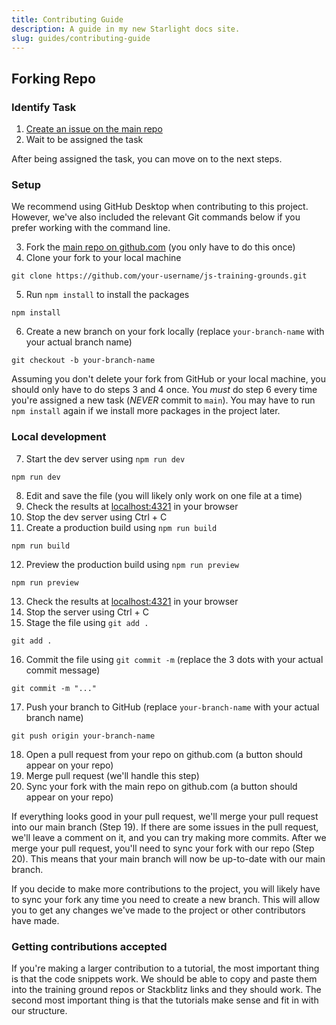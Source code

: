 ```yaml
---
title: Contributing Guide
description: A guide in my new Starlight docs site.
slug: guides/contributing-guide
---
```



<Wip />

## Forking Repo

### Identify Task
1. <a href="https://github.com/simpledevio/js-training-grounds/issues" target="_blank">Create an issue on the main repo</a>
2. Wait to be assigned the task

After being assigned the task, you can move on to the next steps.

### Setup

We recommend using GitHub Desktop when contributing to this project. However, we've also included the relevant Git commands below if you prefer working with the command line.

3. Fork the <a href="https://github.com/simpledevio/js-training-grounds" target="_blank">main repo on github.com</a> (you only have to do this once)
4. Clone your fork to your local machine
```
git clone https://github.com/your-username/js-training-grounds.git
```
5. Run `npm install` to install the packages
```
npm install
```
6. Create a new branch on your fork locally (replace `your-branch-name` with your actual branch name)
```
git checkout -b your-branch-name
```

Assuming you don't delete your fork from GitHub or your local machine, you should only have to do steps 3 and 4 once. You *must* do step 6 every time you're assigned a new task (*NEVER* commit to `main`). You may have to run `npm install` again if we install more packages in the project later.

### Local development
7. Start the dev server using `npm run dev`
```
npm run dev
```
8. Edit and save the file (you will likely only work on one file at a time)
9. Check the results at <a href="http://localhost:4321/" target="_blank">localhost:4321</a> in your browser
10. Stop the dev server using Ctrl + C
11. Create a production build using `npm run build`
```
npm run build
```
12. Preview the production build using `npm run preview`
```
npm run preview
```
13. Check the results at <a href="http://localhost:4321/" target="_blank">localhost:4321</a> in your browser
14. Stop the server using Ctrl + C
15. Stage the file using `git add .`
```
git add .
```
16. Commit the file using `git commit -m` (replace the 3 dots with your actual commit message)
```
git commit -m "..."
```
17. Push your branch to GitHub (replace `your-branch-name` with your actual branch name)
```
git push origin your-branch-name
```
18. Open a pull request from your repo on github.com (a button should appear on your repo)
19. Merge pull request (we'll handle this step)
20. Sync your fork with the main repo on github.com (a button should appear on your repo)

If everything looks good in your pull request, we'll merge your pull request into our main branch (Step 19). If there are some issues in the pull request, we'll leave a comment on it, and you can try making more commits. After we merge your pull request, you'll need to sync your fork with our repo (Step 20). This means that your main branch will now be up-to-date with our main branch.

If you decide to make more contributions to the project, you will likely have to sync your fork any time you need to create a new branch. This will allow you to get any changes we've made to the project or other contributors have made.

### Getting contributions accepted

If you're making a larger contribution to a tutorial, the most important thing is that the code snippets work. We should be able to copy and paste them into the training ground repos or Stackblitz links and they should work. The second most important thing is that the tutorials make sense and fit in with our structure.
